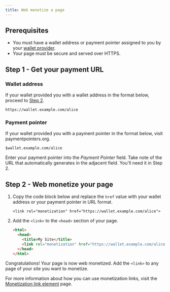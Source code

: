 ```yaml
---
title: Web monetize a page
---
```



## Prerequisites

- You must have a wallet address or payment pointer assigned to you by your [wallet provider](/resources/wallets). 
- Your page must be secure and served over HTTPS.

## Step 1 - Get your payment URL 

### Wallet address

If your wallet provided you with a wallet address in the format below, proceed to [Step 2](#step-2---web-monetize-your-page). 

```http
https://wallet.example.com/alice
```

### Payment pointer

If your wallet provided you with a payment pointer in the format below, visit <LinkOut href='https://paymentpointers.org/'>paymentpointers.org</LinkOut>.

```http
$wallet.example.com/alice
```
Enter your payment pointer into the _Payment Pointer_ field. Take note of the URL that automatically generates in the adjacent field. You'll need it in Step 2. 

## Step 2 - Web monetize your page

<Steps>

1. Copy the code block below and replace the `href` value with your wallet address or your payment pointer in URL format.
    ```http
    <link rel="monetization" href="https://wallet.example.com/alice">
    ```
2. Add the `<link>` to the `<head>` section of your page.
    ```html title="Example"
    <html>
      <head>
        <title>My Site</title>
        <link rel="monetization" href="https://wallet.example.com/alice">
      </head>
    </html>
    ```
</Steps>

Congratulations! Your page is now web monetized. Add the `<link>` to any page of your site you want to monetize. 

For more information about how you can use monetization links, visit the [Monetization link element](/experiment/link-element) page.